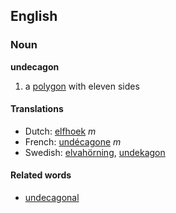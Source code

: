 ==English==
===Noun===
'''undecagon'''

#a [[polygon]] with eleven sides

====Translations====
*Dutch: [[elfhoek]] ''m''
*French: [[undécagone]] ''m''
*Swedish: [[elvahörning]], [[undekagon]]

====Related words====
*[[undecagonal]]
